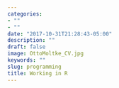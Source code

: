 ```yaml
---
categories:
- ""
- ""
date: "2017-10-31T21:28:43-05:00"
description: ""
draft: false
image: OttoMoltke_CV.jpg
keywords: ""
slug: programming
title: Working in R
---
```


